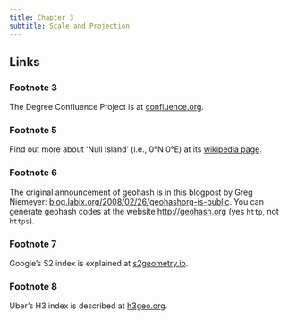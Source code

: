 ```yaml
---
title: Chapter 3
subtitle: Scale and Projection
---
```


## Links 
### Footnote 3 
The Degree Confluence Project is at [confluence.org](https://confluence.org/).

### Footnote 5
Find out more about 'Null Island' (i.e., 0&deg;N 0&deg;E) at its [wikipedia page](https://en.wikipedia.org/wiki/Null_Island).

### Footnote 6
The original announcement of geohash is in this blogpost by Greg Niemeyer: [blog.labix.org/2008/02/26/geohashorg-is-public](https://blog.labix.org/2008/02/26/geohashorg-is-public). You can generate geohash codes at the website [http://geohash.org](http://geohash.org) (yes `http`, not `https`).

### Footnote 7 
Google's S2 index is explained at [s2geometry.io](https://s2geometry.io/).

### Footnote 8 
Uber's H3 index is described at [h3geo.org](https://h3geo.org/).

